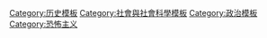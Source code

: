 <!---
For consistency, the name of this and similar categories use country/continent/regional names rather than adjectives or adjectivals, as some of these adjectives and adjectivals are less than straightforward (see [[List_of_adjectival_forms_of_place_names|List of adjectival forms of place names]]).
---->
{{template category
|type = navbox
|description = '''有關[[恐怖主义|恐怖主义]]的模板'''
|portal = 
}}

[[Category:历史模板|Category:历史模板]]<!--may need reassignment/focusing-->
[[Category:社會與社會科學模板|Category:社會與社會科學模板]]<!--may need reassignment/focusing-->
[[Category:政治模板|Category:政治模板]]<!--may need reassignment/focusing-->
[[Category:恐怖主义|Category:恐怖主义]]
<!--may need reassignment/focusing-->

<!--Category:Terrorism's categories (as of 2008-08-25):
Category:Violence
Category:Politics by issue
Category:Security
Category:Rebellions by type
Category:Human rights abuses
-->